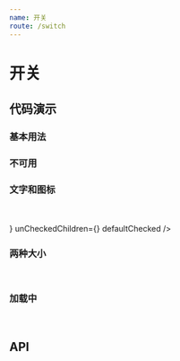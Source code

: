 ```yaml
---
name: 开关
route: /switch
---
```




# 开关

## 代码演示

### 基本用法

<Playground>
  <Switch defaultChecked />
</Playground>

### 不可用 

<Playground>
  <Switch defaultChecked disabled={true}/>
</Playground>

### 文字和图标 

<Playground>
    <div>
    <Switch checkedChildren="开" unCheckedChildren="关" defaultChecked />
    <br />
    <Switch checkedChildren="1" unCheckedChildren="0" />
    <br />
    <Switch checkedChildren={<Icon type="next" />} unCheckedChildren={<Icon type="before" />} defaultChecked />
  </div>
</Playground>

### 两种大小 

<Playground>
    <div>
    <Switch defaultChecked />
    <br />
    <Switch size="small" defaultChecked />
  </div>
</Playground>

### 加载中 

<Playground>
    <div>
    <Switch loading defaultChecked />
    <br />
    <Switch size="small" loading />
  </div>
</Playground>

## API 

<PropsTable of={Switch} />


